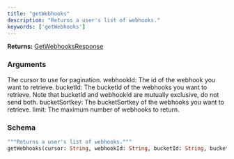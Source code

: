```yaml
---
title: "getWebhooks"
description: "Returns a user's list of webhooks."
keywords: ['getWebhooks']
---
```


**Returns:** [GetWebhooksResponse](/api-reference/types/getwebhooksresponse)

### Arguments

<ResponseField name="cursor" type="String">
  The cursor to use for pagination.
</ResponseField>

<ResponseField name="webhookId" type="String">
  webhookId: The id of the webhook you want to retrieve.
</ResponseField>

<ResponseField name="bucketId" type="String">
  bucketId: The bucketId of the webhooks you want to retrieve. Note that bucketId and webhookId are mutually exclusive, do not send both.
</ResponseField>

<ResponseField name="bucketSortkey" type="String">
  bucketSortkey: The bucketSortkey of the webhooks you want to retrieve.
</ResponseField>

<ResponseField name="limit" type="Int">
  limit: The maximum number of webhooks to return.
</ResponseField>

### Schema


```graphql 
"""Returns a user's list of webhooks."""
getWebhooks(cursor: String, webhookId: String, bucketId: String, bucketSortkey: String, limit: Int): GetWebhooksResponse
```
